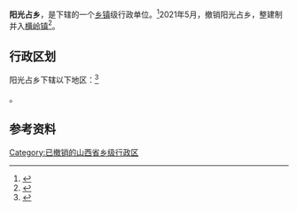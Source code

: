 {{中国乡级行政区|14/07/23/204/000}}

'''阳光占乡'''，是{{PRC admin/fullname|14/07/23/204/000|3}}下辖的一个[[乡镇|乡镇]]级行政单位。<ref>{{PRC admin/ref sgc|{{PRC admin/parent|14/07/23/204/000}}}}</ref>2021年5月，撤销阳光占乡，整建制并入[[横岭镇|横岭镇]]<ref>{{Cite web|title=晋中市人民政府关于各县（区、市）乡级行政区划调整的公告|url=https://www.sxjz.gov.cn/xwzx/tzgg/content_365009?SessionVerify=018198bb-c875-4700-8a93-20da92320770|access-date=2022-06-09|date=2021-04-26|publisher=晋中市人民政府}}</ref>。

== 行政区划 ==

阳光占乡下辖以下地区：<ref>{{PRC admin/ref sgc|14/07/23/204/000}}</ref>

{{PRC admin/children|14/07/23/204/000}}。

== 参考资料 ==

{{reflist}}

{{行政区划小作品}}
{{PRC admin/navcat|14/07/23/204/000}}

[[Category:已撤销的山西省乡级行政区|Category:已撤销的山西省乡级行政区]]